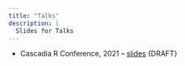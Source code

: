 ```yaml
---
title: "Talks"
description: | 
  Slides for Talks
---
```


- Cascadia R Conference, 2021
-- [slides](https://npaterno.github.io/cascadia_r_2021_talk/#1) {DRAFT}